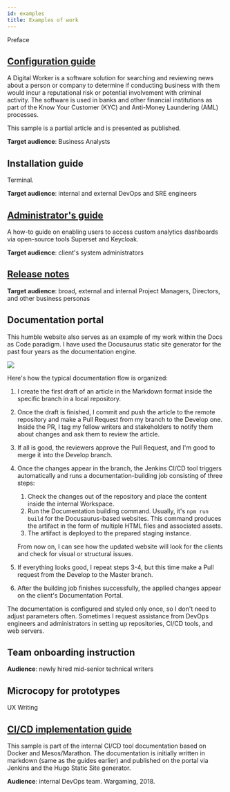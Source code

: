 ```yaml
---
id: examples
title: Examples of work
---
```


Preface

## [Configuration guide](/docs/examples/dw.md)

A Digital Worker is a software solution for searching and reviewing news about a person or company to determine if conducting business with them would incur a reputational risk or potential involvement with criminal activity. The software is used in banks and other financial institutions as part of the Know Your Customer (KYC) and Anti-Money Laundering (AML) processes.

This sample is a partial article and is presented as published.

**Target audience**: Business Analysts

## Installation guide

Terminal.

**Target audience**: internal and external DevOps and SRE engineers

## [Administrator's guide](access.md)

A how-to guide on enabling users to access custom analytics dashboards via open-source tools Superset and Keycloak.

**Target audience**: client's system administrators

## [Release notes](release-notes.md)

**Target audience**: broad, external and internal Project Managers, Directors, and other business personas

## Documentation portal

This humble website also serves as an example of my work within the Docs as Code paradigm. I have used the Docusaurus static site generator for the past four years as the documentation engine.

![](/img/website.png)

Here's how the typical documentation flow is organized:

1. I create the first draft of an article in the Markdown format inside the specific branch in a local repository.
2. Once the draft is finished, I commit and push the article to the remote repository and make a Pull Request from my branch to the Develop one. Inside the PR, I tag my fellow writers and stakeholders to notify them about changes and ask them to review the article.
3. If all is good, the reviewers approve the Pull Request, and I'm good to merge it into the Develop branch.
4. Once the changes appear in the branch, the Jenkins CI/CD tool triggers automatically and runs a documentation-building job consisting of three steps:

    1. Check the changes out of the repository and place the content inside the internal Workspace.
    2. Run the Documentation building command. Usually, it's `npm run build` for the Docusaurus-based websites. This command produces the artifact in the form of multiple HTML files and associated assets.
    3. The artifact is deployed to the prepared staging instance.

    From now on, I can see how the updated website will look for the clients and check for visual or structural issues.

5. If everything looks good, I repeat steps 3-4, but this time make a Pull request from the Develop to the Master branch.
6. After the building job finishes successfully, the applied changes appear on the client's Documentation Portal.

The documentation is configured and styled only once, so I don't need to adjust parameters often. Sometimes I request assistance from DevOps engineers and administrators in setting up repositories, CI/CD tools, and web servers.

## Team onboarding instruction

**Audience**: newly hired mid-senior technical writers

## Microcopy for prototypes

UX Writing

## [CI/CD implementation guide](/img/samples/sample-3-instruction-2018.pdf)

This sample is part of the internal CI/CD tool documentation based on Docker and Mesos/Marathon. The documentation is initially written in markdown (same as the guides earlier) and published on the portal via Jenkins and the Hugo Static Site generator.

**Audience**: internal DevOps team. Wargaming, 2018.

<!--
learning-oriented tutorials

goal-oriented how-to guides

understanding-oriented discussions

information-oriented reference material -->